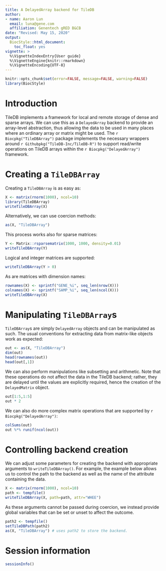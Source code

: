 ```yaml
---
title: A DelayedArray backend for TileDB
author:
- name: Aaron Lun
  email: luna@gene.com
  affiliation: Genentech gRED B&CB
date: "Revised: May 15, 2020"
output:
  BiocStyle::html_document:
    toc_float: yes
vignette: >
  %\VignetteIndexEntry{User guide}
  %\VignetteEngine{knitr::rmarkdown}
  %\VignetteEncoding{UTF-8}  
---
```


```r
knitr::opts_chunk$set(error=FALSE, message=FALSE, warning=FALSE)
library(BiocStyle)
```

# Introduction

TileDB implements a framework for local and remote storage of dense and sparse arrays.
We can use this as a `DelayedArray` backend to provide an array-level abstraction,
thus allowing the data to be used in many places where an ordinary array or matrix might be used.
The `r Biocpkg("TileDBArray")` package implements the necessary wrappers around `r Githubpkg("TileDB-Inc/TileDB-R")`
to support read/write operations on TileDB arrays within the `r Biocpkg("DelayedArray")` framework.

# Creating a `TileDBArray`

Creating a `TileDBArray` is as easy as:

```r
X <- matrix(rnorm(1000), ncol=10)
library(TileDBArray)
writeTileDBArray(X)
```

Alternatively, we can use coercion methods:

```r
as(X, "TileDBArray")
```

This process works also for sparse matrices:

```r
Y <- Matrix::rsparsematrix(1000, 1000, density=0.01)
writeTileDBArray(Y)
```

Logical and integer matrices are supported:

```r
writeTileDBArray(Y > 0)
```

As are matrices with dimension names:

```r
rownames(X) <- sprintf("GENE_%i", seq_len(nrow(X)))
colnames(X) <- sprintf("SAMP_%i", seq_len(ncol(X)))
writeTileDBArray(X)
```

# Manipulating `TileDBArray`s

`TileDBArray`s are simply `DelayedArray` objects and can be manipulated as such.
The usual conventions for extracting data from matrix-like objects work as expected:

```r
out <- as(X, "TileDBArray")
dim(out)
head(rownames(out))
head(out[,1])
```

We can also perform manipulations like subsetting and arithmetic.
Note that these operations do not affect the data in the TileDB backend;
rather, they are delayed until the values are explicitly required, 
hence the creation of the `DelayedMatrix` object.

```r
out[1:5,1:5] 
out * 2
```

We can also do more complex matrix operations that are supported by `r Biocpkg("DelayedArray")`:

```r
colSums(out)
out %*% runif(ncol(out))
```

# Controlling backend creation

We can adjust some parameters for creating the backend with appropriate arguments to `writeTileDBArray()`.
For example, the example below allows us to control the path to the backend 
as well as the name of the attribute containing the data.

```r
X <- matrix(rnorm(1000), ncol=10)
path <- tempfile()
writeTileDBArray(X, path=path, attr="WHEE")
```

As these arguments cannot be passed during coercion, 
we instead provide global variables that can be set or unset to affect the outcome.

```r
path2 <- tempfile()
setTileDBPath(path2)
as(X, "TileDBArray") # uses path2 to store the backend.
```

# Session information

```r
sessionInfo()
```
